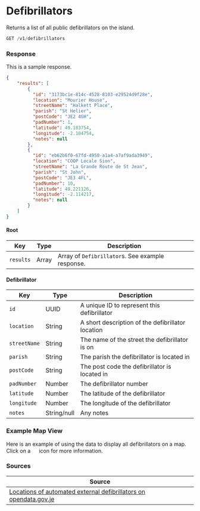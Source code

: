 
# Defibrillators

Returns a list of all public defibrillators on the island.

```jsx
GET /v1/defibrillators
```

### Response
<Tabs>
<TabItem value="res-sample-200" label="200 (OK)">

This is a sample response.

```json title="Status: 200 (OK)"
{
    "results": [
        {
          "id": "3173bc1e-814c-4528-8103-e29524d9f28e",
          "location": "Mourier House",
          "streetName": "Halkett Place",
          "parish": "St Helier",
          "postCode": "JE2 4GH",
          "padNumber": 1,
          "latitude": 49.183754,
          "longitude": -2.104754,
          "notes": null
        },
        {
          "id": "eb62b6f0-67fd-4950-a1a4-a7af9ada3949",
          "location": "COOP Locale Sion",
          "streetName": "La Grande Route de St Jean",
          "parish": "St John",
          "postCode": "JE3 4FL",
          "padNumber": 10,
          "latitude": 49.221126,
          "longitude": -2.114217,
          "notes": null
        }
    ]
}
```

</TabItem>
<TabItem value="res-schema" label="Schema">

#### Root
| Key | Type | Description |
|-----|------|-------------|
|`results`|Array|Array of `Defibrillator`s. See example response.|

#### Defibrillator
| Key | Type | Description |
|-----|------|-------------|
|`id`|UUID|A unique ID to represent this defibrillator|
|`location`|String|A short description of the defibrillator location|
|`streetName`|String|The name of the street the defibrillator is on|
|`parish`|String|The parish the defibrillator is located in|
|`postCode`|String|The post code the defibrillator is located in|
|`padNumber`|Number|The defibrillator number|
|`latitude`|Number|The latitude of the defibrillator|
|`longitude`|Number|The longitude of the defibrillator|
|`notes`|String/null|Any notes|

</TabItem>
</Tabs>

### Example Map View
Here is an example of using the data to display all defibrillators on a map. Click on a <img src="/img/maps/defib.png" height="15" width="15" /> icon for more information.

<ExampleMap item={mapItems.defib} />

### Sources
|Source|
|------|
|[Locations of automated external defibrillators on opendata.gov.je][opendata]|

[opendata]: https://opendata.gov.je/dataset/locations-of-automated-external-defibrillators-aed